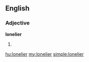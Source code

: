 ==English==

===Adjective===
'''lonelier'''

# {{comparative of|lonely}}

[[hu:lonelier]]
[[my:lonelier]]
[[simple:lonelier]]
